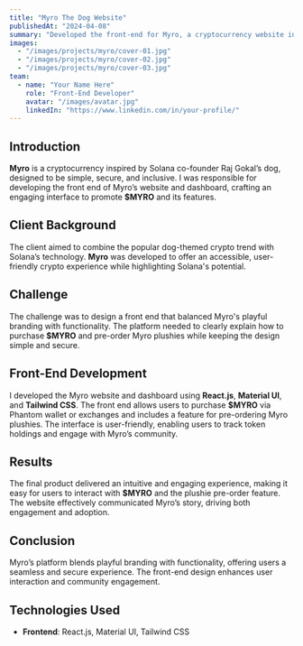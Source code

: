 ```yaml
---
title: "Myro The Dog Website"
publishedAt: "2024-04-08"
summary: "Developed the front-end for Myro, a cryptocurrency website inspired by Solana co-founder Raj Gokal’s dog. The website offers a user-friendly experience for purchasing $MYRO and pre-ordering Myro plushies."
images:
  - "/images/projects/myro/cover-01.jpg"
  - "/images/projects/myro/cover-02.jpg"
  - "/images/projects/myro/cover-03.jpg"
team:
  - name: "Your Name Here"
    role: "Front-End Developer"
    avatar: "/images/avatar.jpg"
    linkedIn: "https://www.linkedin.com/in/your-profile/"
---
```


## Introduction

**Myro** is a cryptocurrency inspired by Solana co-founder Raj Gokal’s dog, designed to be simple, secure, and inclusive. I was responsible for developing the front end of Myro’s website and dashboard, crafting an engaging interface to promote **$MYRO** and its features.

## Client Background

The client aimed to combine the popular dog-themed crypto trend with Solana’s technology. **Myro** was developed to offer an accessible, user-friendly crypto experience while highlighting Solana's potential.

## Challenge

The challenge was to design a front end that balanced Myro's playful branding with functionality. The platform needed to clearly explain how to purchase **$MYRO** and pre-order Myro plushies while keeping the design simple and secure.

## Front-End Development

I developed the Myro website and dashboard using **React.js**, **Material UI**, and **Tailwind CSS**. The front end allows users to purchase **$MYRO** via Phantom wallet or exchanges and includes a feature for pre-ordering Myro plushies. The interface is user-friendly, enabling users to track token holdings and engage with Myro’s community.

## Results

The final product delivered an intuitive and engaging experience, making it easy for users to interact with **$MYRO** and the plushie pre-order feature. The website effectively communicated Myro’s story, driving both engagement and adoption.

## Conclusion

Myro’s platform blends playful branding with functionality, offering users a seamless and secure experience. The front-end design enhances user interaction and community engagement.

## Technologies Used

- **Frontend**: React.js, Material UI, Tailwind CSS
